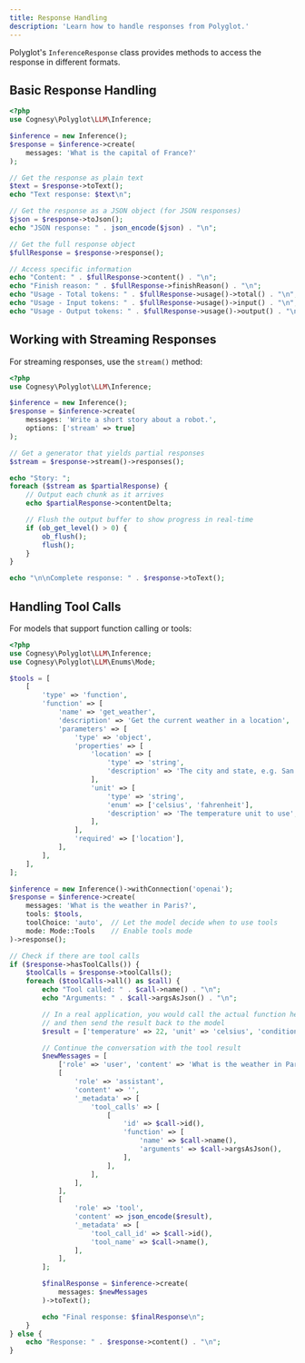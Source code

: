 ```yaml
---
title: Response Handling
description: 'Learn how to handle responses from Polyglot.'
---
```


Polyglot's `InferenceResponse` class provides methods to access the response in different formats.


## Basic Response Handling

```php
<?php
use Cognesy\Polyglot\LLM\Inference;

$inference = new Inference();
$response = $inference->create(
    messages: 'What is the capital of France?'
);

// Get the response as plain text
$text = $response->toText();
echo "Text response: $text\n";

// Get the response as a JSON object (for JSON responses)
$json = $response->toJson();
echo "JSON response: " . json_encode($json) . "\n";

// Get the full response object
$fullResponse = $response->response();

// Access specific information
echo "Content: " . $fullResponse->content() . "\n";
echo "Finish reason: " . $fullResponse->finishReason() . "\n";
echo "Usage - Total tokens: " . $fullResponse->usage()->total() . "\n";
echo "Usage - Input tokens: " . $fullResponse->usage()->input() . "\n";
echo "Usage - Output tokens: " . $fullResponse->usage()->output() . "\n";
```



## Working with Streaming Responses

For streaming responses, use the `stream()` method:

```php
<?php
use Cognesy\Polyglot\LLM\Inference;

$inference = new Inference();
$response = $inference->create(
    messages: 'Write a short story about a robot.',
    options: ['stream' => true]
);

// Get a generator that yields partial responses
$stream = $response->stream()->responses();

echo "Story: ";
foreach ($stream as $partialResponse) {
    // Output each chunk as it arrives
    echo $partialResponse->contentDelta;

    // Flush the output buffer to show progress in real-time
    if (ob_get_level() > 0) {
        ob_flush();
        flush();
    }
}

echo "\n\nComplete response: " . $response->toText();
```




## Handling Tool Calls

For models that support function calling or tools:

```php
<?php
use Cognesy\Polyglot\LLM\Inference;
use Cognesy\Polyglot\LLM\Enums\Mode;

$tools = [
    [
        'type' => 'function',
        'function' => [
            'name' => 'get_weather',
            'description' => 'Get the current weather in a location',
            'parameters' => [
                'type' => 'object',
                'properties' => [
                    'location' => [
                        'type' => 'string',
                        'description' => 'The city and state, e.g. San Francisco, CA',
                    ],
                    'unit' => [
                        'type' => 'string',
                        'enum' => ['celsius', 'fahrenheit'],
                        'description' => 'The temperature unit to use',
                    ],
                ],
                'required' => ['location'],
            ],
        ],
    ],
];

$inference = new Inference()->withConnection('openai');
$response = $inference->create(
    messages: 'What is the weather in Paris?',
    tools: $tools,
    toolChoice: 'auto',  // Let the model decide when to use tools
    mode: Mode::Tools    // Enable tools mode
)->response();

// Check if there are tool calls
if ($response->hasToolCalls()) {
    $toolCalls = $response->toolCalls();
    foreach ($toolCalls->all() as $call) {
        echo "Tool called: " . $call->name() . "\n";
        echo "Arguments: " . $call->argsAsJson() . "\n";

        // In a real application, you would call the actual function here
        // and then send the result back to the model
        $result = ['temperature' => 22, 'unit' => 'celsius', 'condition' => 'sunny'];

        // Continue the conversation with the tool result
        $newMessages = [
            ['role' => 'user', 'content' => 'What is the weather in Paris?'],
            [
                'role' => 'assistant',
                'content' => '',
                '_metadata' => [
                    'tool_calls' => [
                        [
                            'id' => $call->id(),
                            'function' => [
                                'name' => $call->name(),
                                'arguments' => $call->argsAsJson(),
                            ],
                        ],
                    ],
                ],
            ],
            [
                'role' => 'tool',
                'content' => json_encode($result),
                '_metadata' => [
                    'tool_call_id' => $call->id(),
                    'tool_name' => $call->name(),
                ],
            ],
        ];

        $finalResponse = $inference->create(
            messages: $newMessages
        )->toText();

        echo "Final response: $finalResponse\n";
    }
} else {
    echo "Response: " . $response->content() . "\n";
}
```
